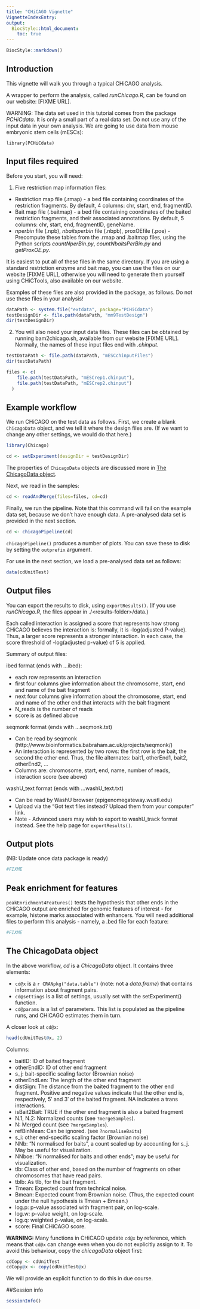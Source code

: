 ```yaml
---
title: "CHiCAGO Vignette"
VignetteIndexEntry: 
output:
  BiocStyle::html_document:
    toc: true
---
```

<!--
%\VignetteEngine{knitr::rmarkdown}
%\VignetteIndexEntry{CHiCAGO Vignette}
%\VignetteDepends{}
%\VignetteKeywords{Chicago}
%\VignettePackage{Chicago}
-->
```r
BiocStyle::markdown()
```

## Introduction

This vignette will walk you through a typical CHiCAGO analysis.

A wrapper to perform the analysis, called *runChicago.R*, can be found on our website: [FIXME URL].

WARNING: The data set used in this tutorial comes from the package *PCHiCdata*. It is only a small part of a real data set. Do not use any of the input data in your own analysis. We are going to use data from mouse embryonic stem cells (mESCs):

```{}
library(PCHiCdata)
```

## Input files required

Before you start, you will need: 

1. Five restriction map information files:

- Restriction map file (.rmap) - a bed file containing coordinates of the restriction fragments. By default, 4 columns: chr, start, end, fragmentID.
- Bait map file (.baitmap) - a bed file containing coordinates of the baited restriction fragments, and their associated annotations. By default, 5 columns: chr, start, end, fragmentID, geneName.
- *nperbin* file (.npb), *nbaitsperbin* file (.nbpb), proxOEfile (.poe) - Precompute these tables from the .rmap and .baitmap files, using the Python scripts *countNperBin.py*, *countNbaitsPerBin.py* and *getProxOE.py*. 

It is easiest to put all of these files in the same directory. If you are using a standard restriction enzyme and bait map, you can use the files on our website [FIXME URL], otherwise you will need to generate them yourself using CHiCTools, also available on our website.

Examples of these files are also provided in the package, as follows. Do not use these files in your analysis!

```r
dataPath <- system.file("extdata", package="PCHiCdata")
testDesignDir <- file.path(dataPath, "mm9TestDesign")
dir(testDesignDir)
```

2. You will also need your input data files. These files can be obtained by running bam2chicago.sh, available from our website [FIXME URL]. Normally, the names of these input files end with *.chinput*.

```r
testDataPath <- file.path(dataPath, "mESCchinputFiles")
dir(testDataPath)

files <- c(
    file.path(testDataPath, "mESCrep1.chinput"),
    file.path(testDataPath, "mESCrep2.chinput")
  )
```

## Example workflow

We run CHiCAGO on the test data as follows. First, we create a blank ``ChicagoData`` object, and we tell it where the design files are. (If we want to change any other settings, we would do that here.)

```r
library(Chicago)

cd <- setExperiment(designDir = testDesignDir)
```

The properties of ``ChicagoData`` objects are discussed more in [The ChicagoData object](#link).

Next, we read in the samples:

```r
cd <- readAndMerge(files=files, cd=cd)
```

Finally, we run the pipeline. Note that this command will fail on the example data set, because we don't have enough data. A pre-analysed data set is provided in the next section.

```r
cd <- chicagoPipeline(cd)
```

``chicagoPipeline()`` produces a number of plots. You can save these to disk by setting the ``outprefix`` argument.

For use in the next section, we load a pre-analysed data set as follows:

```r
data(cdUnitTest)
```

## Output files

You can export the results to disk, using ``exportResults()``. (If you use *runChicago.R*, the files appear in ./\<results-folder\>/data.)

Each called interaction is assigned a score that represents how strong CHiCAGO believes the interaction is: formally, it is -log(adjusted P-value). Thus, a larger score represents a stronger interaction. In each case, the score threshold of -log(adjusted p-value) of 5 is applied.

Summary of output files:

ibed format (ends with ...ibed):

- each row represents an interaction
- first four columns give information about the chromosome, start, end and name of the bait fragment
- next four columns give information about the chromosome, start, end and name of the other end that interacts with the bait fragment
- N\_reads is the number of reads
- score is as defined above

seqmonk format (ends with ...seqmonk.txt)

- Can be read by seqmonk (http://www.bioinformatics.babraham.ac.uk/projects/seqmonk/)
- An interaction is represented by two rows: the first row is the bait, the second the other end. Thus, the file alternates: bait1, otherEnd1, bait2, otherEnd2, ...
- Columns are: chromosome, start, end, name, number of reads, interaction score (see above)

washU\_text format (ends with ...washU\_text.txt)

- Can be read by WashU browser (epigenomegateway.wustl.edu)
- Upload via the "Got text files instead? Upload them from your computer" link.
- Note - Advanced users may wish to export to washU\_track format instead. See the help page for ``exportResults()``.

## Output plots

(NB: Update once data package is ready)

```r
#FIXME
```

## Peak enrichment for features

``peakEnrichment4Features()`` tests the hypothesis that other ends in the CHiCAGO output are enriched for genomic features of interest - for example, histone marks associated with enhancers. You will need additional files to perform this analysis - namely, a .bed file for each feature:

```r
#FIXME
```

## The ChicagoData object {#cd}

In the above workflow, *cd* is a *ChicagoData* object. It contains three elements:

* ``cd@x`` is a `r CRANpkg("data.table")` (note: not a *data.frame*) that contains information about fragment pairs.
* ``cd@settings`` is a list of settings, usually set with the setExperiment() function.
* ``cd@params`` is a list of parameters. This list is populated as the pipeline runs, and CHiCAGO estimates them in turn.

A closer look at ``cd@x``:
```r
head(cdUnitTest@x, 2)
```

Columns:

* baitID: ID of baited fragment
* otherEndID: ID of other end fragment
* s_j: bait-specific scaling factor (Brownian noise)
* otherEndLen: The length of the other end fragment
* distSign: The distance from the baited fragment to the other end fragment. Positive and negative values indicate that the other end is, respectively, $5'$ and $3'$ of the baited fragment. NA indicates a trans interactions.
* isBait2Bait: TRUE if the other end fragment is also a baited fragment
* N.1, N.2: Normalized counts (see ``?mergeSamples``).
* N: Merged count (see ``?mergeSamples``).
* refBinMean: Can be ignored. (see ``?normaliseBaits``)
* s_i: other end-specific scaling factor (Brownian noise)
* NNb: "N normalised for baits", a count scaled up by accounting for s_j. May be useful for visualization.
* NNboe: "N normalised for baits and other ends"; may be useful for visualization.
* tlb: Class of other end, based on the number of fragments on other chromosomes that have read pairs.
* tblb: As tlb, for the bait fragment.
* Tmean: Expected count from technical noise.
* Bmean: Expected count from Brownian noise. (Thus, the expected count under the null hypothesis is Tmean + Bmean.)
* log.p: p-value associated with fragment pair, on log-scale.
* log.w: p-value weight, on log-scale.
* log.q: weighted p-value, on log-scale.
* score: Final CHiCAGO score.

**WARNING:** Many functions in CHiCAGO update ``cd@x`` by reference, which means that ``cd@x`` can change even when you do not explicitly assign to it.
To avoid this behaviour, copy the *chicagoData* object first:

```r
cdCopy <- cdUnitTest
cdCopy@x <- copy(cdUnitTest@x)
```

We will provide an explicit function to do this in due course.

##Session info

```r
sessionInfo()
```
